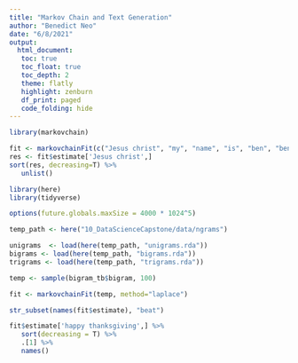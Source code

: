 ```yaml
---
title: "Markov Chain and Text Generation"
author: "Benedict Neo"
date: "6/8/2021"
output:
  html_document:
   toc: true
   toc_float: true
   toc_depth: 2
   theme: flatly
   highlight: zenburn
   df_print: paged
   code_folding: hide
---
```


```r
library(markovchain)
```

```r
fit <- markovchainFit(c("Jesus christ", "my", "name", "is", "ben", "ben", "is", "cool"))
res <- fit$estimate['Jesus christ',]
sort(res, decreasing=T) %>%
   unlist()
```

```r
library(here)
library(tidyverse)
```

```r
options(future.globals.maxSize = 4000 * 1024^5)
```

```r
temp_path <- here("10_DataScienceCapstone/data/ngrams")

unigrams  <- load(here(temp_path, "unigrams.rda"))
bigrams <- load(here(temp_path, "bigrams.rda"))
trigrams <- load(here(temp_path, "trigrams.rda"))
```

```r
temp <- sample(bigram_tb$bigram, 100)

fit <- markovchainFit(temp, method="laplace")

str_subset(names(fit$estimate), "beat")

fit$estimate['happy thanksgiving',] %>% 
   sort(decreasing = T) %>% 
   .[1] %>% 
   names()
```

